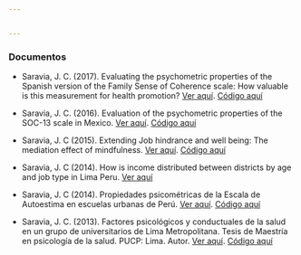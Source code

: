 ```yaml
---


---
```


### Documentos

- Saravia, J. C. (2017). Evaluating the psychometric properties of the Spanish version of the Family Sense of Coherence scale: How valuable is this measurement for health promotion? [Ver aquí](images/Escalas_FSOC.pdf). [Código aquí](https://github.com/jsaraviadrago/Portafolio/tree/master/4.%20Family%20Sense%20of%20Coherence%20(2017))

- Saravia, J. C. (2016). Evaluation of the psychometric properties of the SOC-13 scale in Mexico. [Ver aquí](images/SOC_Mexico.pdf). [Código aquí](https://github.com/jsaraviadrago/Portafolio/tree/master/5.%20SOC%20in%20mexico%20(2016))

- Saravia, J. C (2015). Extending Job hindrance and well being: The mediation effect of mindfulness. [Ver aquí](images/Extending_JH.pdf). [Código aquí](https://github.com/jsaraviadrago/Portafolio/tree/master/3.%20Job%20hindrance%20(2015))

- Saravia, J. C (2014). How is income distributed between districts by age and job type in Lima Peru. [Ver aquí](images/Income_peru.pdf)

- Saravia, J. C (2014). Propiedades psicométricas de la Escala de Autoestima en escuelas urbanas de Perú. [Ver aquí](images/Escala de Autoestima.pdf). [Código aquí](https://github.com/jsaraviadrago/Portafolio/tree/master/2.%20Autoestima%20(2014))

- Saravia, J. C. (2013). Factores psicológicos y conductuales de la salud en un grupo de universitarios de Lima Metropolitana. Tesis de Maestría en psicología de la salud. PUCP: Lima. Autor. [Ver aquí](https://www.researchgate.net/publication/275340384_Factores_psicologicos_y_conductuales_de_la_salud_en_un_grupo_de_universitarios_de_Lima_Metropolitana). [Código aquí](https://github.com/jsaraviadrago/Portafolio/tree/master/1.%20Tesis%20salud%20(2013))


 

